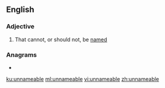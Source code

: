 ==English==

===Adjective===
{{en-adj}}

# That cannot, or should not, be [[named]]

===Anagrams===
* {{l|en|unamenable}}

[[ku:unnameable]]
[[ml:unnameable]]
[[vi:unnameable]]
[[zh:unnameable]]